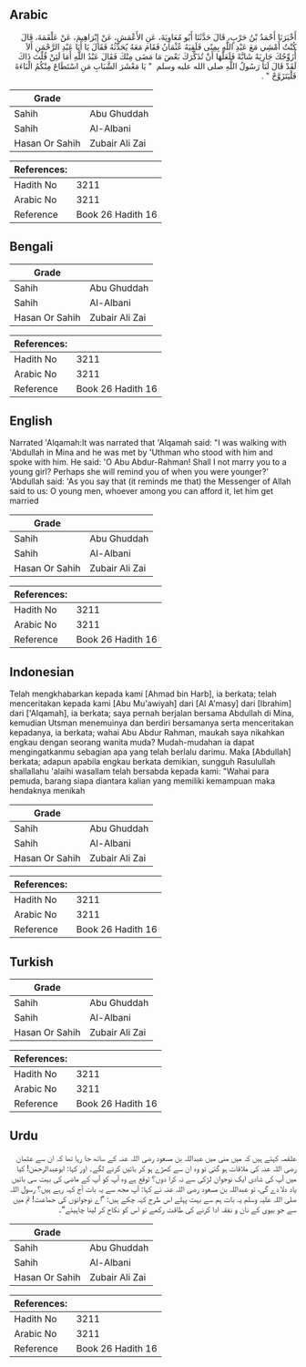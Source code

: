 ## Arabic


<div dir="rtl" lang="ar" style={{fontSize:'larger',backgroundColor:'#f8f9fa',padding:20}}>
أَخْبَرَنَا أَحْمَدُ بْنُ حَرْبٍ، قَالَ حَدَّثَنَا أَبُو مُعَاوِيَةَ، عَنِ الأَعْمَشِ، عَنْ إِبْرَاهِيمَ، عَنْ عَلْقَمَةَ، قَالَ كُنْتُ أَمْشِي مَعَ عَبْدِ اللَّهِ بِمِنًى فَلَقِيَهُ عُثْمَانُ فَقَامَ مَعَهُ يُحَدِّثُهُ فَقَالَ يَا أَبَا عَبْدِ الرَّحْمَنِ أَلاَ أُزَوِّجُكَ جَارِيَةً شَابَّةً فَلَعَلَّهَا أَنْ تُذَكِّرَكَ بَعْضَ مَا مَضَى مِنْكَ فَقَالَ عَبْدُ اللَّهِ أَمَا لَئِنْ قُلْتَ ذَاكَ لَقَدْ قَالَ لَنَا رَسُولُ اللَّهِ صلى الله عليه وسلم ‏ "‏ يَا مَعْشَرَ الشَّبَابِ مَنِ اسْتَطَاعَ مِنْكُمُ الْبَاءَةَ فَلْيَتَزَوَّجْ ‏"‏ ‏.‏
</div>
<div style={{backgroundColor:'#f8f9fa',padding:20, marginBottom: 10}}><table> <thead> <tr> <th>Grade</th> <th></th> </tr> </thead> <tbody> <tr><td>Sahih</td><td>Abu Ghuddah</td></tr><tr><td>Sahih</td><td>Al-Albani</td></tr><tr><td>Hasan Or Sahih</td><td>Zubair Ali Zai</td></tr></tbody></table><table> <thead> <tr> <th>References:</th> <th></th> </tr> </thead> <tbody><tr><td>Hadith No</td><td>3211</td></tr><tr><td>Arabic No</td><td>3211</td></tr><tr><td>Reference</td><td>Book 26 Hadith 16</td></tr></tbody></table></div>

## Bengali


<div dir="ltr" lang="bn" style={{fontSize:'larger',backgroundColor:'#f8f9fa',padding:20}}>

</div>
<div style={{backgroundColor:'#f8f9fa',padding:20, marginBottom: 10}}><table> <thead> <tr> <th>Grade</th> <th></th> </tr> </thead> <tbody> <tr><td>Sahih</td><td>Abu Ghuddah</td></tr><tr><td>Sahih</td><td>Al-Albani</td></tr><tr><td>Hasan Or Sahih</td><td>Zubair Ali Zai</td></tr></tbody></table><table> <thead> <tr> <th>References:</th> <th></th> </tr> </thead> <tbody><tr><td>Hadith No</td><td>3211</td></tr><tr><td>Arabic No</td><td>3211</td></tr><tr><td>Reference</td><td>Book 26 Hadith 16</td></tr></tbody></table></div>

## English


<div dir="ltr" lang="en" style={{fontSize:'larger',backgroundColor:'#f8f9fa',padding:20}}>
Narrated 'Alqamah:It was narrated that 'Alqamah said: "I was walking with 'Abdullah in Mina and he was met by 'Uthman who stood with him and spoke with him. He said: 'O Abu Abdur-Rahman! Shall I not marry you to a young girl? Perhaps she will remind you of when you were younger?' 'Abdullah said: 'As you say that (it reminds me that) the Messenger of Allah said to us: O young men, whoever among you can afford it, let him get married
</div>
<div style={{backgroundColor:'#f8f9fa',padding:20, marginBottom: 10}}><table> <thead> <tr> <th>Grade</th> <th></th> </tr> </thead> <tbody> <tr><td>Sahih</td><td>Abu Ghuddah</td></tr><tr><td>Sahih</td><td>Al-Albani</td></tr><tr><td>Hasan Or Sahih</td><td>Zubair Ali Zai</td></tr></tbody></table><table> <thead> <tr> <th>References:</th> <th></th> </tr> </thead> <tbody><tr><td>Hadith No</td><td>3211</td></tr><tr><td>Arabic No</td><td>3211</td></tr><tr><td>Reference</td><td>Book 26 Hadith 16</td></tr></tbody></table></div>

## Indonesian


<div dir="ltr" lang="id" style={{fontSize:'larger',backgroundColor:'#f8f9fa',padding:20}}>
Telah mengkhabarkan kepada kami [Ahmad bin Harb], ia berkata; telah menceritakan kepada kami [Abu Mu'awiyah] dari [Al A'masy] dari [Ibrahim] dari ['Alqamah], ia berkata; saya pernah berjalan bersama Abdullah di Mina, kemudian Utsman menemuinya dan berdiri bersamanya serta menceritakan kepadanya, ia berkata; wahai Abu Abdur Rahman, maukah saya nikahkan engkau dengan seorang wanita muda? Mudah-mudahan ia dapat mengingatkanmu sebagian apa yang telah berlalu darimu. Maka [Abdullah] berkata; adapun apabila engkau berkata demikian, sungguh Rasulullah shallallahu 'alaihi wasallam telah bersabda kepada kami: "Wahai para pemuda, barang siapa diantara kalian yang memiliki kemampuan maka hendaknya menikah
</div>
<div style={{backgroundColor:'#f8f9fa',padding:20, marginBottom: 10}}><table> <thead> <tr> <th>Grade</th> <th></th> </tr> </thead> <tbody> <tr><td>Sahih</td><td>Abu Ghuddah</td></tr><tr><td>Sahih</td><td>Al-Albani</td></tr><tr><td>Hasan Or Sahih</td><td>Zubair Ali Zai</td></tr></tbody></table><table> <thead> <tr> <th>References:</th> <th></th> </tr> </thead> <tbody><tr><td>Hadith No</td><td>3211</td></tr><tr><td>Arabic No</td><td>3211</td></tr><tr><td>Reference</td><td>Book 26 Hadith 16</td></tr></tbody></table></div>

## Turkish


<div dir="ltr" lang="tr" style={{fontSize:'larger',backgroundColor:'#f8f9fa',padding:20}}>

</div>
<div style={{backgroundColor:'#f8f9fa',padding:20, marginBottom: 10}}><table> <thead> <tr> <th>Grade</th> <th></th> </tr> </thead> <tbody> <tr><td>Sahih</td><td>Abu Ghuddah</td></tr><tr><td>Sahih</td><td>Al-Albani</td></tr><tr><td>Hasan Or Sahih</td><td>Zubair Ali Zai</td></tr></tbody></table><table> <thead> <tr> <th>References:</th> <th></th> </tr> </thead> <tbody><tr><td>Hadith No</td><td>3211</td></tr><tr><td>Arabic No</td><td>3211</td></tr><tr><td>Reference</td><td>Book 26 Hadith 16</td></tr></tbody></table></div>

## Urdu


<div dir="rtl" lang="ur" style={{fontSize:'larger',backgroundColor:'#f8f9fa',padding:20}}>
علقمہ کہتے ہیں کہ میں منی میں عبداللہ بن مسعود رضی اللہ عنہ کے ساتھ جا رہا تھا کہ ان سے عثمان رضی اللہ عنہ کی ملاقات ہو گئی تو وہ ان سے کھڑے ہو کر باتیں کرنے لگے۔ اور کہا: ابوعبدالرحمٰن! کیا میں آپ کی شادی ایک نوجوان لڑکی سے نہ کرا دوں؟ توقع ہے وہ آپ کو آپ کے ماضی کی بہت سی باتیں یاد دلا دے گی، تو عبداللہ بن مسعود رضی اللہ عنہ نے کہا: آپ مجھ سے یہ بات آج کہہ رہے ہیں؟ رسول اللہ صلی اللہ علیہ وسلم یہ بات ہم سے بہت پہلے اس طرح کہہ چکے ہیں: ”اے نوجوانوں کی جماعت! تم میں سے جو بیوی کے نان و نفقہ ادا کرنے کی طاقت رکھے تو اس کو نکاح کر لینا چاہیئے“۔
</div>
<div style={{backgroundColor:'#f8f9fa',padding:20, marginBottom: 10}}><table> <thead> <tr> <th>Grade</th> <th></th> </tr> </thead> <tbody> <tr><td>Sahih</td><td>Abu Ghuddah</td></tr><tr><td>Sahih</td><td>Al-Albani</td></tr><tr><td>Hasan Or Sahih</td><td>Zubair Ali Zai</td></tr></tbody></table><table> <thead> <tr> <th>References:</th> <th></th> </tr> </thead> <tbody><tr><td>Hadith No</td><td>3211</td></tr><tr><td>Arabic No</td><td>3211</td></tr><tr><td>Reference</td><td>Book 26 Hadith 16</td></tr></tbody></table></div>